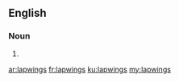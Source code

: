 ==English==

===Noun===
{{head|en}}

# {{plural of|lapwing}}

[[ar:lapwings]]
[[fr:lapwings]]
[[ku:lapwings]]
[[my:lapwings]]